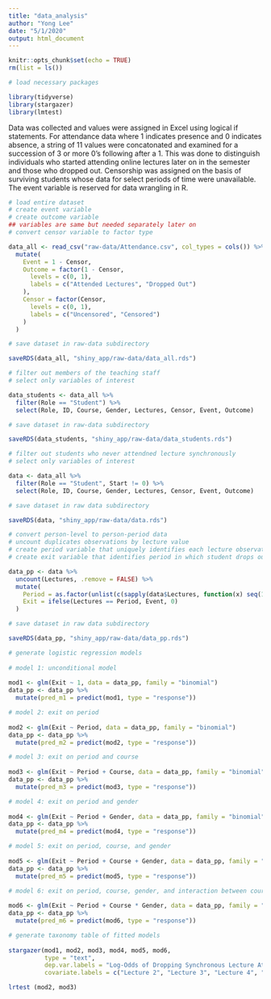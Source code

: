 ```yaml
---
title: "data_analysis"
author: "Yong Lee"
date: "5/1/2020"
output: html_document
---
```


```r
knitr::opts_chunk$set(echo = TRUE)
rm(list = ls())

# load necessary packages

library(tidyverse)
library(stargazer)
library(lmtest)
```

Data was collected and values were assigned in Excel using logical if statements. For attendance data where 1 indicates presence and 0 indicates absence, a string of 11 values were concatonated and examined for a succession of 3 or more 0's following after a 1. This was done to distinguish individuals who started attending online lectures later on in the semester and those who dropped out. Censorship was assigned on the basis of surviving students whose data for select periods of time were unavailable. The event variable is reserved for data wrangling in R.

```r
# load entire dataset
# create event variable
# create outcome variable
## variables are same but needed separately later on
# convert censor variable to factor type

data_all <- read_csv("raw-data/Attendance.csv", col_types = cols()) %>%
  mutate(
    Event = 1 - Censor,
    Outcome = factor(1 - Censor,
      levels = c(0, 1),
      labels = c("Attended Lectures", "Dropped Out")
    ),
    Censor = factor(Censor,
      levels = c(0, 1),
      labels = c("Uncensored", "Censored")
    )
  )

# save dataset in raw-data subdirectory

saveRDS(data_all, "shiny_app/raw-data/data_all.rds")
```

```r
# filter out members of the teaching staff
# select only variables of interest

data_students <- data_all %>%
  filter(Role == "Student") %>%
  select(Role, ID, Course, Gender, Lectures, Censor, Event, Outcome)

# save dataset in raw-data subdirectory

saveRDS(data_students, "shiny_app/raw-data/data_students.rds")
```

```r
# filter out students who never attendned lecture synchronously
# select only variables of interest

data <- data_all %>%
  filter(Role == "Student", Start != 0) %>%
  select(Role, ID, Course, Gender, Lectures, Censor, Event, Outcome)

# save dataset in raw data subdirectory

saveRDS(data, "shiny_app/raw-data/data.rds")
```

```r
# convert person-level to person-period data
# uncount duplicates observations by lecture value
# create period variable that uniquely identifies each lecture observation
# create exit variable that identifies period in which student drops out

data_pp <- data %>%
  uncount(Lectures, .remove = FALSE) %>%
  mutate(
    Period = as.factor(unlist(c(sapply(data$Lectures, function(x) seq(1, x))))),
    Exit = ifelse(Lectures == Period, Event, 0)
  )

# save dataset in raw data subdirectory

saveRDS(data_pp, "shiny_app/raw-data/data_pp.rds")
```

```r
# generate logistic regression models
    
# model 1: unconditional model 
    
mod1 <- glm(Exit ~ 1, data = data_pp, family = "binomial")
data_pp <- data_pp %>% 
  mutate(pred_m1 = predict(mod1, type = "response"))

# model 2: exit on period
    
mod2 <- glm(Exit ~ Period, data = data_pp, family = "binomial")
data_pp <- data_pp %>%
  mutate(pred_m2 = predict(mod2, type = "response"))

# model 3: exit on period and course
    
mod3 <- glm(Exit ~ Period + Course, data = data_pp, family = "binomial")
data_pp <- data_pp %>%
  mutate(pred_m3 = predict(mod3, type = "response"))

# model 4: exit on period and gender
    
mod4 <- glm(Exit ~ Period + Gender, data = data_pp, family = "binomial")
data_pp <- data_pp %>%
  mutate(pred_m4 = predict(mod4, type = "response"))

# model 5: exit on period, course, and gender
    
mod5 <- glm(Exit ~ Period + Course + Gender, data = data_pp, family = "binomial")
data_pp <- data_pp %>%
  mutate(pred_m5 = predict(mod5, type = "response"))

# model 6: exit on period, course, gender, and interaction between course and gender
    
mod6 <- glm(Exit ~ Period + Course * Gender, data = data_pp, family = "binomial")
data_pp <- data_pp %>%
  mutate(pred_m6 = predict(mod6, type = "response"))

# generate taxonomy table of fitted models
    
stargazer(mod1, mod2, mod3, mod4, mod5, mod6,
          type = "text",
          dep.var.labels = "Log-Odds of Dropping Synchronous Lecture Attendance",
          covariate.labels = c("Lecture 2", "Lecture 3", "Lecture 4", "Lecture 5", "Lecture 6", "Lecture 7", "Lecture 8", "Lecture 9", "Lecture 10", "Lecture 11", "Course: S052", "Gender: Male", "Interaction: CoursexGender"))
```

```r
lrtest (mod2, mod3)
```